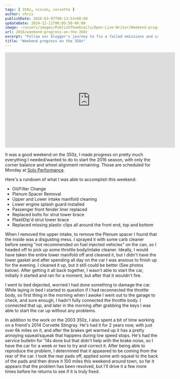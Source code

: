 ```yaml
---
tags: [ 350z, nissan, corvette ]
author: chris
publishDate: 2016-03-07T00:13:53+00:00
updateDate: 2024-12-11T00:05:50-06:00
image: ~/assets/images/PublishThumbnails/Open-Live-Writer/Weekend-progress-on-the-350z_140A7/2016-03-05_21.33.33_2.jpg
url: 2016/weekend-progress-on-the-350z
excerpt: "Follow our blogger's journey to fix a failed emissions and safety test on his car, from finding leaks to tackling repairs and passing the retest."
title: "Weekend progress on the 350z"
---
```


<iframe width="560" height="315" src="https://www.youtube.com/embed/W_L9OQWg1vE?si=Yeplfbtnr_ntK6UL" title="YouTube video player" frameborder="0" allow="accelerometer; autoplay; clipboard-write; encrypted-media; gyroscope; picture-in-picture; web-share" referrerpolicy="strict-origin-when-cross-origin" allowfullscreen></iframe>

It was a good weekend on the 350z, I made progress on pretty much everything I needed/wanted to do to start the 2016 season, with only the corner balance and wheel alignment remaining. Those are scheduled for Monday at [Solo Performance](https://www.SoloPerformance.com).

Here's a rundown of what I was able to accomplish this weekend:
- Oil/Filter Change
- Plenum Spacer Removal
- Upper and Lower intake manifold cleaning
- Lower engine splash guard installed
- Passenger front fender liner replaced
- Replaced bolts for strut tower brace
- PlastiDip'd strut tower brace
- Replaced missing plastic clips all around the front end, top and bottom

When I removed the upper intake, to remove the Plenum spacer I found that the inside was a disgusting mess. I sprayed it with some carb cleaner before seeing "not recommended on fuel injected vehicles" on the can, so I headed off to pick up some throttle body/intake cleaner. Ideally, I would have taken the entire lower manifold off and cleaned it, but I didn't have the lower gasket and after spending all day on the car I was anxious to finish up for the evening. I cleaned it up, but it still could be better (See photos below). After getting it all back together, I wasn't able to start the car, initially it started and ran for a moment, but after that it wouldn't fire.

I went to bed dejected, worried I had done something to damage the car. While laying in bed I started to question if I had reconnected the throttle body, so first thing in the morning when I awoke I went out to the garage to check, and sure enough, I hadn't fully connected the throttle body. I connected that up, and later in the morning after grabbing the keys I was able to start the car up without any problems.

In addition to the work on the 2003 350z, I also spent a bit of time working on a friend's 2014 Corvette Stingray. He's had it for 2 years now, with just over 6k miles on it, and after the brakes get warmed up it has a pretty annoying squeal/squeak that happens during low speed stops. He's had the service bulletin for '14s done but that didn't help with the brake noise, so I have the car for a week or two to try and correct it. After being able to reproduce the problem, I determined that it appeared to be coming from the rear of the car. I took the rear pads off, applied some anti-squeal to the back of the pads and then drove it 100 miles this weekend around town, so far it appears that the problem has been resolved, but I'll drive it a few more times before he returns to see if it is truly fixed.
<WindImage 
    src="~/assets/images/PublishThumbnails/Open-Live-Writer/Weekend-progress-on-the-350z_140A7/2016-03-05 11.29.47_2.jpg" 
    alt="350z Parts before Unboxing" 
    title="350z Parts before Unboxing" 
    width={600} 
    height={400} 
    layout="responsive" 
    format="webp"
/>

<WindImage 
    src="~/assets/images/PublishThumbnails/Open-Live-Writer/Weekend-progress-on-the-350z_140A7/2016-03-05 19.51.37_2.jpg" 
    alt="350z Splash Guard Installed" 
    title="350z Splash Guard Installed" 
    width={600} 
    height={400} 
    layout="responsive" 
    format="webp"
/>

<WindImage 
    src="~/assets/images/PublishThumbnails/Open-Live-Writer/Weekend-progress-on-the-350z_140A7/2016-03-05 20.38.07_2.jpg" 
    alt="Lower intake manifold" 
    title="Lower intake manifold" 
    width={600} 
    height={400} 
    layout="responsive" 
    format="webp"
/>

<WindImage 
    src="~/assets/images/PublishThumbnails/Open-Live-Writer/Weekend-progress-on-the-350z_140A72016-03-05_21.33.33_2.jpg" 
    alt="Lower intake manifold after cleaning" 
    title="Lower intake manifold after cleaning" 
    width={600} 
    height={400} 
    layout="responsive" 
    format="webp"
/>

<WindImage 
    src="~/assets/images/PublishThumbnails/Open-Live-Writer/Weekend-progress-on-the-350z_140A7/2016-03-06 18.37.40_2.jpg" 
    alt="Strut tower bar getting plasti-dipped" 
    title="Strut tower bar getting plasti-dipped" 
    width={600} 
    height={400} 
    layout="responsive" 
    format="webp"
/>
<WindImage 
    src="~/assets/images/PublishThumbnails/Open-Live-Writer/Weekend-progress-on-the-350z_140A7/2016-03-06 18.54.30_2.jpg" 
    alt="Strut tower bar installed after getting plasti-dipped" 
    title="Strut tower bar installed after getting plasti-dipped" 
    width={600} 
    height={400} 
    layout="responsive" 
    format="webp"
/>
